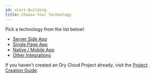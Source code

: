 ```yaml
---
id: start-building
title: Choose Your Technology
---
```


Pick a technology from the list below!

- [Server Side App](start-building/server-side-web-app.mdx)
- [Single Page App](start-building/single-page-app-spa.mdx)
- [Native / Mobile App](start-building/native-mobile-app.mdx)
- [Other Integrations](start-building/other-languages.mdx)

If you haven't created an Ory Cloud Project already, visit the
[Project Creation Guide](./start-building/create-project.mdx).
